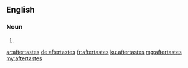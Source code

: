 ==English==

===Noun===
{{head|en|plural}}

# {{plural of|aftertaste|lang=en}}

[[ar:aftertastes]]
[[de:aftertastes]]
[[fr:aftertastes]]
[[ku:aftertastes]]
[[mg:aftertastes]]
[[my:aftertastes]]